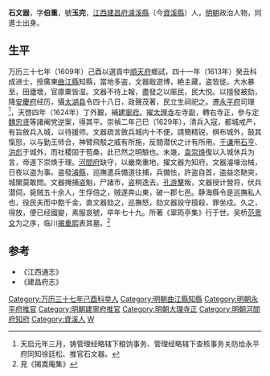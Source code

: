 '''石文器'''，字'''伯重'''，號'''玉完'''，[[江西|江西]][[建昌府|建昌府]][[瀘溪縣|瀘溪縣]]（今[[資溪縣|資溪縣]]）人，[[明朝|明朝]]政治人物，同進士出身。

==生平==
万历三十七年（1609年）己酉以選貢中[[順天府|順天府]]鄉試，四十一年（1613年）癸丑科成进士，授廣東[[曲江縣|曲江縣]]知縣，當地多盗，文器戢遊博，絶主藏，盗皆徙。大水暴至，田廬壞，官廪粟皆湿。文器不待上報，盡發之以赈民，民大悦。以擅發被劾，降[[安慶府|安慶府]]经历，攝[[太湖县|太湖县]]令四十八日，政聲茂著，民立生祠祀之。遷[[永平府|永平府]]司理<ref>天启元年三月，铸管理经略辖下粮饷事务、管理经略辖下查核事务关防给永平府同知徐廷松、推官石文器。</ref>，天啓四年（1624年）丁外艱，補[[建寧府|建寧府]]。擢[[大理寺|大理寺]]左寺副，轉右寺正，參与定[[魏忠贤|魏忠贤]]等諸阉党逆案，得其平。崇禎二年己巳（1629年），清兵入寇，都城戒严，有旨斂兵入城，以待援师。文器疏言斂兵城内十不便，請簡精锐，棋布城外，鼓其愾怒，以与勤王师合，神臂飛駁之威有所施，反間潜伏之计有所用。[[于谦|于谦]]用[[石亨|石亨]]、[[洪彪|洪彪]]于城外，而社稷固于苞桑，此已然之明驗也。未幾，[[袁崇焕|袁崇焕]]復以入城休兵为言，帝遂下崇焕于理。[[河間府|河間府]]缺守，以畿南重地，擢文器为知府。文器濬壕治械，日夜以盗为事。盗發[[濬縣|濬縣]]，巡撫遣兵備道往捕，兵備怯，許盗自首，盗益恣馳突，城闉莫敢問。文器掩捕盗魁，尸諸市，盗稍逸去。[[孔有德|孔游擊]]叛，文器授计營将，伏兵潜伺，毙贼五十余人，生俘倍之，贼遂奔山東，破一郡七邑。静海縣令是巡撫私人也，役民夫而中飽千金，直文器劾之，巡撫怒，劾文器設守擅殺，罪坐戍。久之，得放，便已经國變，素服哀號，卒年七十九。所著《翠筠亭集》行于世。吴桥[[范景文|范景文]]为之序，临川[[揭重熙|揭重熙]]表其墓。<ref>見《揭嵩庵集》</ref>

==参考==
{{reflist}}
* 《江西通志》
* 《建昌府志》

{{start box}}
{{s-off}}
{{s-before|[[王逢元|王逢元]]}}
{{s-title|明朝河間府知府|1628年－1631年}}
{{s-after|[[丘民仰|丘民仰]]}}
{{end box}}

{{明朝人物小作品}}
{{萬曆四十一年癸丑科殿試金榜}}
{{DEFAULTSORT:Shi石}}

[[Category:万历三十七年己酉科举人|Category:万历三十七年己酉科举人]]
[[Category:明朝曲江縣知縣|Category:明朝曲江縣知縣]]
[[Category:明朝永平府推官|Category:明朝永平府推官]]
[[Category:明朝建寧府推官|Category:明朝建寧府推官]]
[[Category:明朝大理寺正|Category:明朝大理寺正]]
[[Category:明朝河間府知府|Category:明朝河間府知府]]
[[Category:資溪人|Category:資溪人]]
[[Category:石姓|W]]